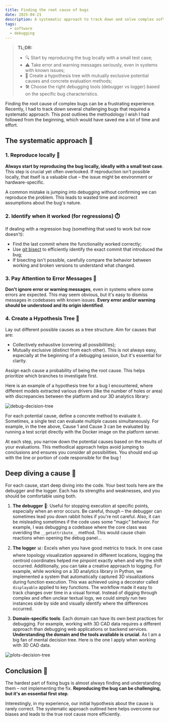 ```yaml
---
title: Finding the root cause of bugs
date: 2025-04-21
description: A systematic approach to track down and solve complex software bugs.
tags:
  - software
  - debugging
---
```


> **TL;DR:**
> - 🔍 Start by reproducing the bug locally with a small test case;
> - ⚠️ Take error and warning messages seriously, even in systems with known issues;
> - 🌳 Create a hypothesis tree with mutually exclusive potential causes and concrete evaluation methods;
> - 🛠️ Choose the right debugging tools (debugger vs logger) based on the specific bug characteristics.

Finding the root cause of complex bugs can be a frustrating experience. Recently, I had to track down several challenging bugs that required a systematic approach. This post outlines the methodology I wish I had followed from the beginning, which would have saved me a lot of time and effort.

## The systematic approach 🧩

### 1. Reproduce locally 🔄

**Always start by reproducing the bug locally, ideally with a small test case**. This step is crucial yet often overlooked. If reproduction isn't possible locally, that itself is a valuable clue – the issue might be environment or hardware-specific.

A common mistake is jumping into debugging without confirming we can reproduce the problem. This leads to wasted time and incorrect assumptions about the bug's nature.

### 2. Identify when it worked (for regressions) ⏱️

If dealing with a regression bug (something that used to work but now doesn't):

- Find the last commit where the functionality worked correctly;
- Use [git bisect](https://git-scm.com/docs/git-bisect) to efficiently identify the exact commit that introduced the bug;
- If bisecting isn't possible, carefully compare the behavior between working and broken versions to understand what changed.

### 3. Pay Attention to Error Messages 📝

**Don't ignore error or warning messages**, even in systems where some errors are expected. This may seem obvious, but it's easy to dismiss messages in codebases with known issues. **Every error and/or warning should be understood and its origin identified**.

### 4. Create a Hypothesis Tree 🌲

Lay out different possible causes as a tree structure. Aim for causes that are:
- Collectively exhaustive (covering all possibilities);
- Mutually exclusive (distinct from each other).
This is not always easy, especially at the beginning of a debugging session, but it's essential for clarity.

Assign each cause a probability of being the root cause. This helps prioritize which branches to investigate first.

Here is an example of a hypothesis tree for a bug I encountered, where different models extracted various drivers (like the number of holes or area) with discrepancies between the platform and our 3D analytics library:

![debug-decision-tree](./debug-decision-tree.png)

For each potential cause, define a concrete method to evaluate it. Sometimes, a single test can evaluate multiple causes simultaneously. For example, in the tree above, Cause 1 and Cause 3 can be evaluated by running a test script directly with the Docker image on the platform server.

At each step, you narrow down the potential causes based on the results of your evaluations. This methodical approach helps avoid jumping to conclusions and ensures you consider all possibilities. You should end up with the line or portion of code responsible for the bug !

## Deep diving a cause 🔬

For each cause, start deep diving into the code. Your best tools here are the debugger and the logger. Each has its strengths and weaknesses, and you should be comfortable using both.

1. **The debugger** 🐛: Useful for stopping execution at specific points, especially when an error occurs. Be careful, though – the debugger can sometimes lead you down rabbit holes if you're not careful. Also, it can be misleading sometimes if the code uses some "magic" behavior. For example, I was debugging a codebase where the core class was overiding the `__getattribute__` method. This would cause chain reactions when opening the debug panel...

2. **The logger** 📊: Excels when you have good metrics to track. In one case where topology visualization appeared in different locations, logging the centroid coordinates helped me pinpoint exactly when and why the shift occurred.
Additionally, you can take a creative approach to logging. For example, while working on a 3D analytics library in Python, we implemented a system that automatically captured 3D visualizations during function execution. This was achieved using a decorator called `displayable` applied to key functions. The workflow made it easy to track changes over time in a visual format. Instead of digging through complex and often unclear textual logs, we could simply run two instances side by side and visually identify where the differences occurred.

3. **Domain-specific tools**:  Each domain can have its own best practices for debugging. For example, working with 3D CAD data requires a different approach than debugging web applications or backend services. **Understanding the domain and the tools available is crucial**.
As I am a big fan of mental decision tree. Here is the one I apply when working with 3D CAD data.

![plots-decision-tree](./plots-decision-tree.png)

## Conclusion 🏁

The hardest part of fixing bugs is almost always finding and understanding them – not implementing the fix. **Reproducing the bug can be challenging, but it's an essential first step**.

Interestingly, in my experience, our initial hypothesis about the cause is rarely correct. The systematic approach outlined here helps overcome our biases and leads to the true root cause more efficiently.